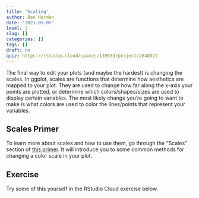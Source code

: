 ```yaml
---
title: 'Scaling'
author: Ben Harden
date: '2021-05-05'
level: 3
slug: []
categories: []
tags: []
draft: no
quiz: https://rstudio.cloud/spaces/139933/project/2648927
---
```


The final way to edit your plots (and maybe the hardest) is changing the scales. In ggplot, scales are functions that determine how aesthetics are mapped to your plot. They are used to change how far along the x-axis your points are plotted, or determine which colors/shapes/sizes are used to display certain variables. The most likely change you're going to want to make is what colors are used to color the lines/points that represent your variables.

## Scales Primer

To learn more about scales and how to use them, go through the "Scales" section of [this primer](https://rstudio.cloud/learn/primers/3.8). It will introduce you to some common methods for changing a color scale in your plot.

## Exercise

Try some of this yourself in the RStudio Cloud exercise below.
